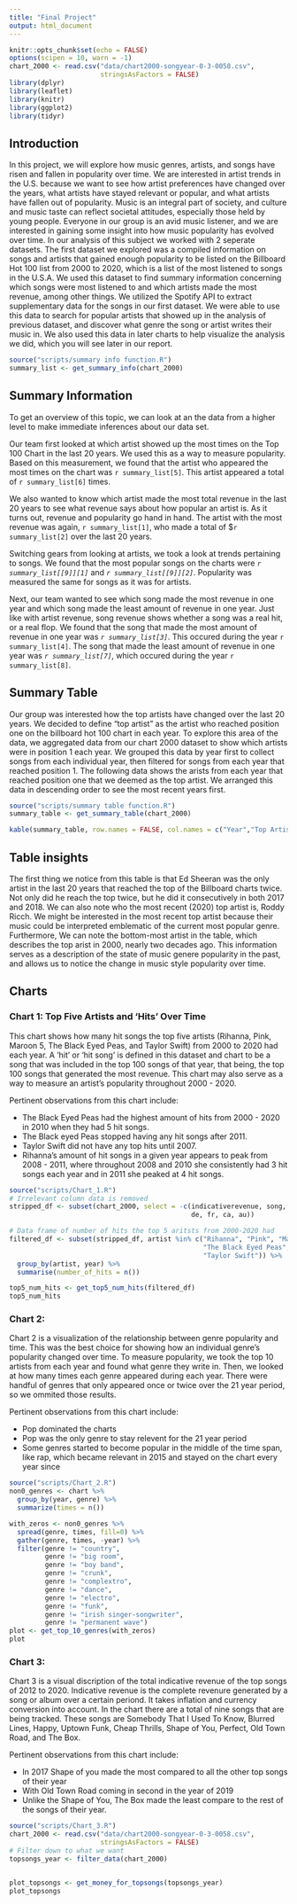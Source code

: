 ```yaml
---
title: "Final Project"
output: html_document
---
```


```r
knitr::opts_chunk$set(echo = FALSE)
options(scipen = 10, warn = -1)
chart_2000 <- read.csv("data/chart2000-songyear-0-3-0058.csv",
                       stringsAsFactors = FALSE)
library(dplyr)
library(leaflet)
library(knitr)
library(ggplot2)
library(tidyr)

```

## Introduction

In this project, we will explore how music genres, artists, and songs have risen
and fallen in popularity over time.  We are interested in artist trends in the
U.S. because we want to see how artist preferences have changed over the
years, what artists have stayed relevant or popular, and what artists have
fallen out of popularity. Music is an integral part of society, and
culture and music taste can reflect societal attitudes, especially those
held by young people. Everyone in our group is an avid music listener, and we
are interested in gaining some insight into how music popularity has evolved
over time. In our analysis of this subject we worked with 2 seperate datasets.
The first dataset we explored was a compiled information on songs and artists
that gained enough popularity to be listed on the Billboard Hot 100 list from
2000 to 2020, which is a list of the most listened to songs in the U.S.A. We
used this dataset to find summary information concerning which songs were most
listened to and which artists made the most revenue, among other things. We
utilized the Spotify API to extract supplementary data for the songs in our
first dataset. We were able to use this data to search for popular artists that
showed up in the analysis of previous dataset, and discover what genre the song
or artist writes their music in. We also used this data in later charts to help
visualize the analysis we did, which you will see later in our report.


``` r

source("scripts/summary info function.R")
summary_list <- get_summary_info(chart_2000)
```

## Summary Information

To get an overview of this topic, we can look at an the data from a higher level
to make immediate inferences about our data set. 

Our team first looked at which artist showed up the most times on the Top 100
Chart in the last 20 years. We used this as a way to measure popularity. Based
on this measurement, we found that the artist who appeared the most times on the
chart was `r summary_list[5]`. This artist appeared a total of
`r summary_list[6]` times.

We also wanted to know which artist made the most total revenue in the last 20 
years to see what revenue says about how popular an artist is. As it turns out,
revenue and popularity go hand in hand. The artist with the most revenue was
again, `r summary_list[1]`, who made a total of $`r summary_list[2]` over the
last 20 years.

Switching gears from looking at artists, we took a look at trends pertaining to
songs. We found that the most popular songs on the charts were 
*`r summary_list[[9]][1]`* and *`r summary_list[[9]][2]`*. Popularity was
measured the same for songs as it was for artists.

Next, our team wanted to see which song made the most revenue in one year and 
which song made the least amount of revenue in one year. Just like with artist
revenue, song revenue shows whether a song was a real hit, or a real flop.
We found that the song that made the most amount of revenue in one year was
*`r summary_list[3]`*. This occured during the year `r summary_list[4]`.
The song that made the least amount of revenue in one year was
*`r summary_list[7]`*, which occured during the year `r summary_list[8]`.

## Summary Table

Our group was interested how the top artists have changed over the last 20
years. We decided to define "top artist" as the artist who reached position one
on the billboard hot 100 chart in each year. To explore this area of the data,
we aggregated data from our chart 2000 dataset to show which artists were in
position 1 each year. We grouped this data by year first to collect songs from
each individual year, then filtered for songs from each year that reached
position 1. The following data shows the arists from each year that reached
position one that we deemed as the top artist. We arranged this data in
descending order to see the most recent years first. 

```r
source("scripts/summary table function.R")
summary_table <- get_summary_table(chart_2000)

kable(summary_table, row.names = FALSE, col.names = c("Year","Top Artist"))
```

## Table insights

The first thing we notice from this table is that Ed Sheeran was the only
artist in the last 20 years that reached the top of the Billboard charts twice.
Not only did he reach the top twice, but he did it consecutively in both 2017
and 2018. We can also note who the most recent (2020) top artist is, Roddy
Ricch. We might be interested in the most recent top artist because their music
could be interpreted emblematic of the current most popular genre. Furthermore,
We can note the bottom-most artist in the table, which describes the top
arist in 2000, nearly two decades ago. This information serves as a description
of the state of music genere popularity in the past, and allows us to notice the
change in music style popularity over time. 

## Charts 

### Chart 1: Top Five Artists and 'Hits' Over Time

This chart shows how many hit songs the top five artists (Rihanna, Pink,
Maroon 5, The Black Eyed Peas, and Taylor Swift) from 2000 to 2020 had each
year. A 'hit' or 'hit song' is defined in this dataset and chart to be a song
that was included in the top 100 songs of that year, that being, the top 100 
songs that generated the most revenue. This chart may also serve as a way to
measure an artist's popularity throughout 2000 - 2020.

Pertinent observations from this chart include:

- The Black Eyed Peas had the highest amount of hits from 2000 - 2020 in 2010
when they had 5 hit songs.
- The Black eyed Peas stopped having any hit songs after 2011.
- Taylor Swift did not have any top hits until 2007.
- Rihanna's amount of hit songs in a given year appears to peak
from 2008 - 2011, where throughout 2008 and 2010 she consistently had 3 hit
songs each year and in 2011 she peaked at 4 hit songs.


```r
source("scripts/Chart_1.R")
# Irrelevant column data is removed
stripped_df <- subset(chart_2000, select = -c(indicativerevenue, song, us, uk,
                                              de, fr, ca, au))

# Data frame of number of hits the top 5 aritsts from 2000-2020 had
filtered_df <- subset(stripped_df, artist %in% c("Rihanna", "Pink", "Maroon 5",
                                                 "The Black Eyed Peas",
                                                 "Taylor Swift")) %>%
  group_by(artist, year) %>%
  summarise(number_of_hits = n())

top5_num_hits <- get_top5_num_hits(filtered_df)
top5_num_hits
```

### Chart 2:
Chart 2 is a visualization of the relationship between genre popularity and
time. This was the best choice for showing how an individual genre's popularity
changed over time. To measure popularity, we took the top 10 artists from each
year and found what genre they write in. Then, we looked at how many times each
genre appeared during each year. There were handful of genres that only 
appeared once or twice over the 21 year period, so we ommited those results.

Pertinent observations from this chart include:

- Pop dominated the charts
- Pop was the only genre to stay relevent for the 21 year period
- Some genres started to become popular in the middle of the time span, like
rap, which became relevant in 2015 and stayed on the chart every year since

```r
source("scripts/Chart_2.R")
non0_genres <- chart %>%
  group_by(year, genre) %>%
  summarize(times = n())

with_zeros <- non0_genres %>%
  spread(genre, times, fill=0) %>%
  gather(genre, times, -year) %>%
  filter(genre != "country",
         genre != "big room",
         genre != "boy band",
         genre != "crunk",
         genre != "complextro",
         genre != "dance",
         genre != "electro",
         genre != "funk",
         genre != "irish singer-songwriter",
         genre != "permanent wave")
plot <- get_top_10_genres(with_zeros)
plot
```

### Chart 3:

Chart 3 is a visual discription of the total indicative revenue of the top songs
of 2012 to 2020. Indicative revenue is the complete revenure generated by a song
or album over a certain periond. It takes inflation and currency conversion into
account. In the chart there are a total of nine songs that are being tracked. 
These songs are Somebody That I Used To Know, Blurred Lines, Happy, Uptown Funk,
Cheap Thrills, Shape of You, Perfect, Old Town Road, and The Box. 

Pertinent observations from this chart include:

- In 2017 Shape of you made the most compared to all the other top songs of
their year
- With Old Town Road coming in second in the year of 2019 
- Unlike the Shape of You, The Box made the least compare to the rest of the
songs of their year. 

``` r
source("scripts/Chart_3.R")
chart_2000 <- read.csv("data/chart2000-songyear-0-3-0058.csv",
                       stringsAsFactors = FALSE)
# Filter down to what we want
topsongs_year <- filter_data(chart_2000)


plot_topsongs <- get_money_for_topsongs(topsongs_year)
plot_topsongs
```

